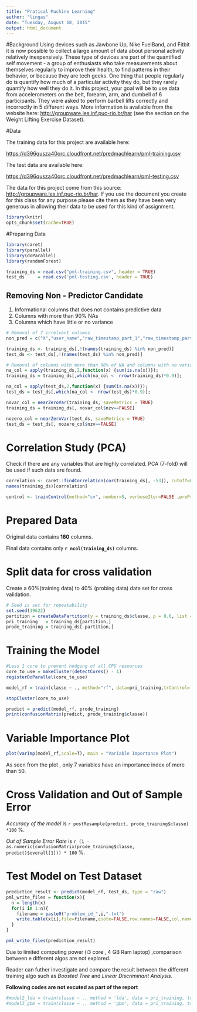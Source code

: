 ```yaml
---
title: "Pratical Machine Learning"
author: "lingas"
date: "Tuesday, August 18, 2015"
output: html_document
---
```


#Background
Using devices such as Jawbone Up, Nike FuelBand, and Fitbit it is now possible to collect a large amount of data about personal activity relatively inexpensively. These type of devices are part of the quantified self movement - a group of enthusiasts who take measurements about themselves regularly to improve their health, to find patterns in their behavior, or because they are tech geeks. One thing that people regularly do is quantify how much of a particular activity they do, but they rarely quantify how well they do it. In this project, your goal will be to use data from accelerometers on the belt, forearm, arm, and dumbell of 6 participants. They were asked to perform barbell lifts correctly and incorrectly in 5 different ways. More information is available from the website here: <http://groupware.les.inf.puc-rio.br/har> (see the section on the Weight Lifting Exercise Dataset). 


#Data 

The training data for this project are available here: 

<https://d396qusza40orc.cloudfront.net/predmachlearn/pml-training.csv>

The test data are available here: 

<https://d396qusza40orc.cloudfront.net/predmachlearn/pml-testing.csv>

The data for this project come from this source: <http://groupware.les.inf.puc-rio.br/har>. If you use the document you create for this class for any purpose please cite them as they have been very generous in allowing their data to be used for this kind of assignment. 

```r
library(knitr) 
opts_chunk$set(cache=TRUE)
```

#Preparing Data
```r

library(caret)
library(parallel)
library(doParallel)
library(randomForest)

training_ds = read.csv("pml-training.csv", header = TRUE)
test_ds     = read.csv('pml-testing.csv', header = TRUE)

```

## Removing Non - Predictor Candidate
1. Informational columns that does not contains predictive data
2. Columns with more than 90% NAs
3. Columns which have little or no variance

```r
# Removal of 7 irrelvant columns 
non_pred = c("X","user_name","raw_timestamp_part_1","raw_timestamp_part_2","cvtd_timestamp","new_window","num_window")

training_ds <- training_ds[,!(names(training_ds) %in% non_pred)]
test_ds <- test_ds[,!(names(test_ds) %in% non_pred)]

# Removal of columns with more than 90% of NA and columns with no variance
na_col = apply(training_ds,2,function(x) {sum(is.na(x))});
training_ds = training_ds[,which(na_col <  nrow(training_ds)*0.9)];  

na_col = apply(test_ds,2,function(x) {sum(is.na(x))});
test_ds = test_ds[,which(na_col <  nrow(test_ds)*0.9)];  

novar_col = nearZeroVar(training_ds, saveMetrics = TRUE)
training_ds = training_ds[, novar_col$nzv==FALSE]

nozero_col = nearZeroVar(test_ds, saveMetrics = TRUE)
test_ds = test_ds[, nozero_col$nzv==FALSE]

```

# Correlation Study (PCA)

Check if there are any variables that are highly correlated. PCA (7-fold) will be used if such data are found.
```r
correlation <- caret::findCorrelation(cor(training_ds[, -53]), cutoff=0.7)
names(training_ds)[correlation]

control <- trainControl(method="cv", number=5, verboseIter=FALSE ,preProcOptions="pca", allowParallel=TRUE)

```

# Prepared Data 

Original data contains **160** columns.

Final data contains only **`r ncol(training_ds)`** columns.

# Split data for cross validation 

Create a 60%(training data) to 40% (probing data) data set for cross validation.
```r
# Seed is set for repeatability
set.seed(19622)
partition = createDataPartition(y = training_ds$classe, p = 0.6, list = FALSE)
pri_training   = training_ds[partition,]
prode_training = training_ds[-partition,]
```

# Training the Model

```r

#Less 1 core to prevent hodging of all CPU resources
core_to_use = makeCluster(detectCores() - 1)
registerDoParallel(core_to_use)

model_rf = train(classe ~ ., method="rf", data=pri_training,trControl= control)    

stopCluster(core_to_use)

predict = predict(model_rf, prode_training)
print(confusionMatrix(predict, prode_training$classe))
```

# Variable Importance Plot

```r
plot(varImp(model_rf,scale=T), main = "Variable Importance Plot")
```

As seen from the plot , only 7 variables have an importance index of more than 50. 

# Cross Validation and Out of Sample Error 

*Accuracy of the model* is `r postResample(predict, prode_training$classe) *100 ` %.

*Out of Sample Error Rate* is `r (1 - as.numeric(confusionMatrix(prode_training$classe, predict)$overall[1])) * 100` %. 

# Test Model on Test Dataset

```r
prediction_result <- predict(model_rf, test_ds, type = "raw")
pml_write_files = function(x){
  n = length(x)
  for(i in 1:n){
    filename = paste0("problem_id_",i,".txt")
    write.table(x[i],file=filename,quote=FALSE,row.names=FALSE,col.names=FALSE)
  }
}

pml_write_files(prediction_result)
```


Due to limited computing power (i3 core , 4 GB Ram laptop) ,comparison between e different algos are not explored.

Reader can futher investigate and compare the result between the different training algo such as *Boosted Tree* and *Linear Discriminant Analysis*. 

**Following codes are not excuted as part of the report**
```r
#model2_lda = train(classe ~ ., method = 'lda', data = pri_training, trControl= control) 
#model3_gbm = train(classe ~ ., method = 'gbm', data = pri_training, trControl= control)
```


